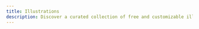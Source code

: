 ```yaml
---
title: Illustrations
description: Discover a curated collection of free and customizable illustrations for your projects.
---
```


<Cards>
    <CustomCard
        title="404 Illustrations"
        description="A growing collection of illustrations for your page-not-found message. Choose a scene to inform the user of the error occurred in interesting ways. Use futuristic elements or stay traditional with cute characters. All scenes are compatible with Sketch and Figma."
        href="https://error404.fun/"
        icon="/resources/illustrations/error404.png"
    />
    <CustomCard
        title="Absurd Design"
        description="Download surrealist illustrations. Use free vector art for your landing pages, presentations and apps. These artworks combine the absurdity and childishness."
        href="https://absurd.design/"
        icon="/resources/illustrations/absurbdesign.png"
    />
    <CustomCard
        title="Avataaars"
        description="Mix & match avatar illustrations in Sketch App with this free library."
        href="https://avataaars.com/"
        icon="/resources/illustrations/avataaars.png"
    />
    <CustomCard
        title="Blush"
        description="Blush makes it easy to add free illustrations to your designs. Play with fully customizable graphics made by artists across the globe."
        href="https://blush.design/"
        icon="/resources/illustrations/blush.png"
    />
    <CustomCard
        title="Humaaans"
        description="Mix-&-match illustrations of people with a design library for InVIsion Studio and Sketch."
        href="https://www.humaaans.com/"
        icon="/resources/illustrations/humaaans.png"
    />
    <CustomCard
        title="illlustrations"
        description="Large set of opensource illustrations. You can use completely free and without attribution."
        href="https://illlustrations.co/"
        icon="/resources/illustrations/illlustrations.png"
    />
    <CustomCard
        title="Open Doodles"
        description="A library of sketchy illustrations of people free for personal and commercial use."
        href="https://opendoodles.com/"
        icon="/resources/illustrations/opendoodles.png"
    />
    <CustomCard
        title="Open Peeps"
        description="Open Peeps is a hand-drawn illustration library to create scenes of people. You can use them in product illustration, marketing, comics, product states, user flows, personas, storyboarding, quinceañera invitations, or whatever you want!"
        href="https://www.openpeeps.com/"
        icon="/resources/illustrations/openpeeps.png"
    />
    <CustomCard
        title="Storyset"
        description="Edit and animate all our customizable illustrations to enhance your projects totally free. Start now to be creative in our online editor ✅"
        href="https://storyset.com/"
        icon="/resources/illustrations/storyset.png"
    />
    <CustomCard
        title="unDraw"
        description="Browse the complete unDraw collection of open-source illustrations. Find and customize the perfect illustration for your next project or website."
        href="https://undraw.co/illustrations"
        icon="/resources/illustrations/undraw.png"
    />
</Cards>
